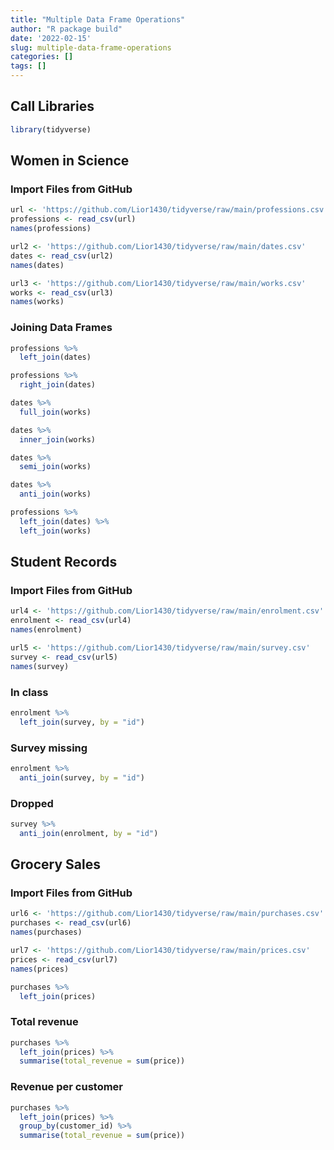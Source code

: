 ```yaml
---
title: "Multiple Data Frame Operations"
author: "R package build"
date: '2022-02-15'
slug: multiple-data-frame-operations
categories: []
tags: []
---
```


## Call Libraries
```r
library(tidyverse)
```

## Women in Science
### Import Files from GitHub
```r
url <- 'https://github.com/Lior1430/tidyverse/raw/main/professions.csv'
professions <- read_csv(url)
names(professions)
```
```r
url2 <- 'https://github.com/Lior1430/tidyverse/raw/main/dates.csv'
dates <- read_csv(url2)
names(dates)
```
```r
url3 <- 'https://github.com/Lior1430/tidyverse/raw/main/works.csv'
works <- read_csv(url3)
names(works)
```

### Joining Data Frames
```r
professions %>% 
  left_join(dates)
```
```r
professions %>%
  right_join(dates)
```
```r
dates %>%
  full_join(works)
```
```r
dates %>%
  inner_join(works)
```
```r
dates %>%
  semi_join(works)
```
```r
dates %>%
  anti_join(works)
```
```r
professions %>% 
  left_join(dates) %>%
  left_join(works)
```

## Student Records
### Import Files from GitHub
```r
url4 <- 'https://github.com/Lior1430/tidyverse/raw/main/enrolment.csv'
enrolment <- read_csv(url4)
names(enrolment)
```
```r
url5 <- 'https://github.com/Lior1430/tidyverse/raw/main/survey.csv'
survey <- read_csv(url5)
names(survey)
```

### In class
```r
enrolment %>% 
  left_join(survey, by = "id")
```
### Survey missing
```r
enrolment %>%
  anti_join(survey, by = "id")
```
### Dropped
```r
survey %>% 
  anti_join(enrolment, by = "id")
```

## Grocery Sales
### Import Files from GitHub
```r
url6 <- 'https://github.com/Lior1430/tidyverse/raw/main/purchases.csv'
purchases <- read_csv(url6)
names(purchases)
```
```r
url7 <- 'https://github.com/Lior1430/tidyverse/raw/main/prices.csv'
prices <- read_csv(url7)
names(prices)
```

```r
purchases %>% 
  left_join(prices)
```

### Total revenue
```r
purchases %>%
  left_join(prices) %>%
  summarise(total_revenue = sum(price))
```

### Revenue per customer
```r
purchases %>%
  left_join(prices) %>%
  group_by(customer_id) %>%
  summarise(total_revenue = sum(price))
```

